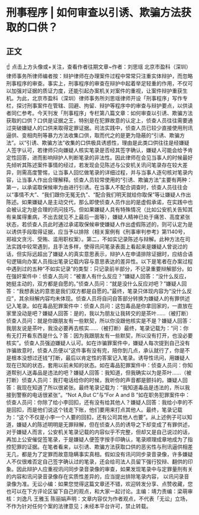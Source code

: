 # 刑事程序 | 如何审查以引诱、欺骗方法获取的口供？
## 正文
☝ 点击上方头像或+关注，查看作者往期文章~作者：刘思瑶 北京市盈科（深圳）律师事务所律师编者按：辩护律师在办理案件过程中常常只注重实体辩护，而忽略刑事程序的审查。事实上，刑事程序的审查在辩护中起着举足轻重的作用，不仅可以加强对证据的质证力度，还能引起办案机关对案件的重视，让案件辩护重获生机。为此，北京市盈科（深圳）律师事务所刘思瑶律师开设「刑事程序」写作专栏，探讨刑事案件在管辖、回避、拘留、辩护等程序中的审查与辩护要点，以供读者同仁参考。今天刊发「刑事程序」专栏第八篇文章：如何审查以引诱、欺骗方法获取的口供？口供是证据之王，特别是在犯罪故意的认定上，侦查人员往往需要通过突破嫌疑人的口供来取得定罪证据。司法实践中，侦查人员已较少直接使用刑讯逼供、变相肉刑等暴力方法收集口供，取而代之的是更为隐蔽的“引诱、欺骗方法”。以“引诱、欺骗方法”收集的口供极具诱惑性，理由是此类口供往往是经嫌疑人签字认可，若律师只向嫌疑人核实笔录是否经其签字确认，嫌疑人可能会给予肯定性回答，进而影响辩护人判断笔录的非法性。因此律师在会见当事人的时候最好先倾听其陈述案件事情的经过，若发现会见陈述与公安机关讯问笔录存在较大差异，则需高度警惕，让当事人回忆做笔录的详细过程，并与当事人逐句核对笔录内容，让当事人作出合理解释。侦查人员较常使用的“引诱、欺骗方法”主要有两种：第一，以承诺取保候审为由进行引诱。在当事人不配合调查时，侦查人员往往会以“事情不大”、“我们跟你无冤无仇”、“配合我们明天就给你取保”等让嫌疑人作出陈述。如果嫌疑人是主动交代，那么即使侦查人员作出的是虚假承诺，在实践中也会被认定为是合理的讯问技巧。但如果嫌疑人具有特殊情况（比如公安机关告知其有亲属得重病，不出去就见不上最后一面等），嫌疑人精神已处于痛苦、高度紧张状态，若侦查人员此时通过承诺取保候审使嫌疑人作出虚假陈述的，则可认定为是以诱供手段取得证据，应当予以排除（相关案例有《刑事审判参考》第1140号，郑祖文贪污、受贿、滥用职权案）。第二，不如实记录陈述与辩解。此种方法在司法实践中较常遇到，且手法多样，使得讯问笔录表面上看起来是嫌疑人曾说过的话，但实际远超出了嫌疑人的真实意思表示，辩护人在申请排除证据时，应结合语句逻辑向办案人员指出笔录记载内容与意思表达的差异性。以下是笔者在办案过程中遇到过的五种“不如实记录”的类型：只记录前半部分，不记录重要辩解部分。如在强奸案件中：侦查人员问：“被害人有什么反应？”嫌疑人回答：“没什么反应，她挺主动的，双方都是自愿的。”侦查人员问：“就是没什么反应对吧？”嫌疑人回答：“我想表达的意思是我们双方都是自愿的。”最终，笔录只体现内容为“没什么反应”，其余辩解内容均未体现。侦查人员将自问自答部分转换为嫌疑人的有罪供述记入笔录。如在毒品犯罪案件中：侦查人员问：这包毒品是你拿回家的，一直放在家里没动是吧？嫌疑人回答：是的，我以为朋友让我转交的是茶叶……（被打断）侦查人员问：就是你跟朋友有一些默契，所以你没跟他核实是不是？嫌疑人回答：我朋友说是茶叶，我没必要再去核实……（被打断）最终，笔录记载为：“问：你有无打开看东西是什么？答：因为我跟朋友有一些默契，所以没有打开，也没必要核实”。侦查人员强迫嫌疑人认可。如在诈骗罪案件中，嫌疑人每次提到自己没有诈骗故意时，侦查人员便以“这件事有没有完，陪你到几点，承认就行了，你是不是根本没想过还钱”打断，最后以肯定性的答案记入笔录。诱导性讯问，用嫌疑人现在已知的状态，套用以前未知的状态。如在毒品犯罪案件中：侦查人员问：你知道帮别人送毒品是违法的吧？嫌疑人回答：我知道，但我确实以为是茶叶……（被打断）侦查人员问：我打电话给你的时候，我听你的声音都是颤抖的。嫌疑人回答：我现在知道了所以很紧张。最终笔录记载为：“我知道毒品是违法的，所以我接到警察的电话很紧张”。“Not A,But C”与“For A and B ”如在职务犯罪案件中：侦查人员问：你除了给小李回扣，还有没有给其他人？嫌疑人回答：我给小李的不是回扣，而是他们说这个钱走下账，他们要用来打点其他人。最终，笔录记载为：“这个不仅是小李一个人要的回扣，还有公司其他人也要”。从上述例子可以知道，嫌疑人的陈述明明是无罪辩解，但在侦查人员的诱导之下却变成了有罪供述，对于嫌疑人而言，公安机关笔录记载的内容似乎不完整，但却又是自己说过的话，再加上公安催促签笔录，于是嫌疑人便签字按手印确认，笔录顺理成章地成为了指控犯罪的证据。在笔者看来，以引诱、欺骗方法获取口供的恶劣性与刑讯逼供相差无几，都是为了定罪而故意隐瞒事实真相。假如没有讯问同步录音录像，许多嫌疑人不仅很难否定自己签字确认过的笔录，还会给司法人员留下强行狡辩、翻供的印象。因此辩护人应重视讯问同步录音录像的审查，如果发现笔录中与定罪量刑有关的内容和讯问录音录像存在实质性差异的，应当提出排除笔录内容， 以讯问录音录像为准。无讼小编：如果您觉得这篇文章还不错，欢迎转发分享、点赞收藏，您也可以在下方评论区留下自己的观点，和大家一起讨论。主编：靖力责编：梁萌审核：刘逸凡 王雅玉 陈丽娟声明：文章内容仅为作者观点，不代表「无讼」立场，不作为针对任何个案的法律意见；未经本平台许可，禁止转载。